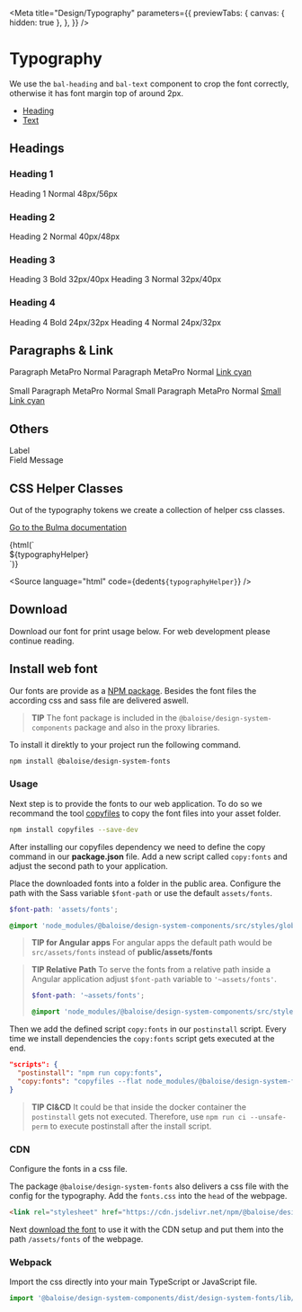 
<Meta
  title="Design/Typography"
  parameters={{
    previewTabs: {
      canvas: { hidden: true },
    },
  }}
/>

# Typography

We use the `bal-heading` and `bal-text` component to crop the font correctly, otherwise it has font margin top of around 2px.

- [Heading](?path=/docs/Components-heading--basic)
- [Text](?path=/docs/Components-text--basic)


## Headings

### Heading 1

<Canvas withSource="none">
  <bal-doc-app>
    <bal-heading level="h1" space="none">
      Heading 1 Normal 48px/56px
    </bal-heading>
  </bal-doc-app>
</Canvas>

### Heading 2

<Canvas withSource="none">
  <bal-doc-app>
    <bal-heading level="h2" space="none">
      Heading 2 Normal 40px/48px
    </bal-heading>
  </bal-doc-app>
</Canvas>

### Heading 3

<Canvas withSource="none">
  <bal-doc-app>
    <bal-heading level="h3" space="none">
      Heading 3 Bold 32px/40px
    </bal-heading>
    <bal-heading level="h3" space="none" subtitle>
      Heading 3 Normal 32px/40px
    </bal-heading>
  </bal-doc-app>
</Canvas>

### Heading 4

<Canvas withSource="none">
  <bal-doc-app>
    <bal-heading level="h4" space="none">
      Heading 4 Bold 24px/32px
    </bal-heading>
    <bal-heading level="h4" space="none" subtitle>
      Heading 4 Normal 24px/32px
    </bal-heading>
  </bal-doc-app>
</Canvas>

## Paragraphs & Link

<Canvas withSource="none">
  <bal-doc-app>
    <bal-text bold>Paragraph MetaPro Normal</bal-text>
    <bal-text>Paragraph MetaPro Normal</bal-text>
    <a className="is-link" href="">
      <bal-text>Link cyan</bal-text>
    </a>
    <br />
    <br />
    <bal-text small bold>
      Small Paragraph MetaPro Normal
    </bal-text>
    <bal-text small>Small Paragraph MetaPro Normal</bal-text>
    <a className="is-link" href="">
      <bal-text small>Small Link cyan</bal-text>
    </a>
  </bal-doc-app>
</Canvas>

## Others

<Canvas withSource="none">
  <bal-doc-app>
    <label className="label">Label</label>
    <br />
    <span className="is-small has-text-hint">Field Message</span>
  </bal-doc-app>
</Canvas>

## CSS Helper Classes

Out of the typography tokens we create a collection of helper css classes.

[Go to the Bulma documentation](https://bulma.io/documentation/helpers/typography-helpers/)

<Canvas withSource="none">
  <bal-doc-app>{html(`<div>${typographyHelper}</div>`)}</bal-doc-app>
</Canvas>

<Source
  language="html"
  code={dedent`
     ${typographyHelper}
  `}
/>

## Download

Download our font for print usage below. For web development please continue reading.

<bal-doc-app>
  <bal-doc-download
    subject="fonts.zip"
    subtitle="Our typography files"
    link="/assets/download/fonts.zip"
  ></bal-doc-download>
</bal-doc-app>

## Install web font

Our fonts are provide as a [NPM package](https://www.npmjs.com/package/@baloise/design-system-fonts). Besides the font files the according css and sass file are delivered aswell.

> **TIP**
> The font package is included in the `@baloise/design-system-components` package and also in the proxy libraries.

To install it direktly to your project run the following command.

```bash
npm install @baloise/design-system-fonts
```

### Usage

Next step is to provide the fonts to our web application. To do so we recommand the tool [copyfiles](https://www.npmjs.com/package/copyfiles) to copy the font files into your asset folder.

```bash
npm install copyfiles --save-dev
```

After installing our copyfiles dependency we need to define the copy command in our **package.json** file. Add a new script called `copy:fonts` and adjust the second path to your application.

Place the downloaded fonts into a folder in the public area. Configure the path with the Sass variable `$font-path` or use the default `assets/fonts`.

```scss
$font-path: 'assets/fonts';

@import 'node_modules/@baloise/design-system-components/src/styles/global.scss';
```

> **TIP for Angular apps**
> For angular apps the default path would be `src/assets/fonts` instead of **public/assets/fonts**

> **TIP Relative Path**
> To serve the fonts from a relative path inside a Angular application adjust `$font-path` variable to `'~assets/fonts'`.
>
> ```scss
> $font-path: '~assets/fonts';
>
> @import 'node_modules/@baloise/design-system-components/src/styles/global.scss';
> ```

Then we add the defined script `copy:fonts` in our `postinstall` script. Every time we install dependencies the `copy:fonts` script gets executed at the end.

```json
"scripts": {
  "postinstall": "npm run copy:fonts",
  "copy:fonts": "copyfiles --flat node_modules/@baloise/design-system-fonts/lib/* public/assets/fonts"
}
```

> **TIP CI&CD**
> It could be that inside the docker container the `postinstall` gets not executed. Therefore, use `npm run ci --unsafe-perm` to execute postinstall after the install script.

### CDN

Configure the fonts in a css file.

The package `@baloise/design-system-fonts` also delivers a css file with the config for the typography. Add the `fonts.css` into the `head` of the webpage.

```html
<link rel="stylesheet" href="https://cdn.jsdelivr.net/npm/@baloise/design-system-fonts/lib/fonts.css" />
```

Next [download the font](/design/typography.html#download) to use it with the CDN setup and put them into the path `/assets/fonts` of the webpage.

### Webpack

Import the css directly into your main TypeScript or JavaScript file.

```typescript
import '@baloise/design-system-components/dist/design-system-fonts/lib/fonts.css'
```

<bal-doc-github link="/stories/design/02-typography.stories.mdx"></bal-doc-github>
